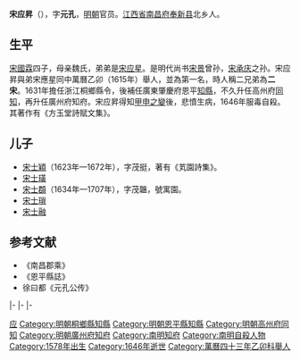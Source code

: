 '''宋应昇'''（{{bd|1578年||1646年||catIdx=S}}），字'''元孔'''，[[明朝|明朝]]官员。[[江西省|江西省]][[南昌府|南昌府]][[奉新县|奉新县]]北乡人。

== 生平 ==
[[宋國霖|宋國霖]]四子，母亲魏氏，弟弟是[[宋应星|宋应星]]。是明代尚书[[宋景|宋景]]曾孙，[[宋承庆|宋承庆]]之孙。宋应昇與弟宋應星同中萬曆乙卯（1615年）舉人，並為第一名，時人稱二兄弟為'''二宋'''。1631年擔任浙江桐鄉縣令，後補任廣東肇慶府恩平[[知縣|知縣]]，不久升任高州府[[同知|同知]]，再升任廣州府知府。宋应昇得知[[甲申之變|甲申之變]]後，悲憤生病，1646年服毒自殺。其著作有《方玉堂詩賦文集》。

== 儿子 ==
* [[宋士穎|宋士穎]]（1623年—1672年），字茂挺，著有《芄園詩集》。
* [[宋士璜|宋士璜]]
* [[宋士頵|宋士頵]]（1634年—1707年），字茂韞，號寓園。
* [[宋士瑣|宋士瑣]]
* [[宋士融|宋士融]]

== 参考文献 ==
* 《南昌郡乘》
* 《恩平縣誌》
* 徐曰都《元孔公传》
{{start box}}
{{s-off}}
{{s-before|[[楊兆升|楊兆升]]}}
{{s-title|明朝桐鄉縣知縣|1630年－1632年}}
{{s-after|[[王士鑅|王士鑅]]}}
|-
{{s-before|[[王守正|王守正]]}}
{{s-title|明朝恩平縣知縣|1635年－1640年}}
{{s-after|[[黃扉|黃扉]]}}
|-
{{s-before|[[吳光虹|吳光虹]]}}
{{s-title|明朝高州府同知|崇禎年間}}
{{s-after|[[方象乾|方象乾]]}}
|-
{{s-before|[[嚴起恒|嚴起恒]]}}
{{s-title|明朝廣州府知府|1642年－1646年}}
{{s-after|[[陳謹_(賓州)|陳謹]]}}
{{end box}}
{{明清之际江西诸子}}
[[Category:奉新宋氏|应]]
[[Category:明朝桐鄉縣知縣|Category:明朝桐鄉縣知縣]]
[[Category:明朝恩平縣知縣|Category:明朝恩平縣知縣]]
[[Category:明朝高州府同知|Category:明朝高州府同知]]
[[Category:明朝廣州府知府|Category:明朝廣州府知府]]
[[Category:南明知府|Category:南明知府]]
[[Category:南明自殺人物|Category:南明自殺人物]]
[[Category:1578年出生|Category:1578年出生]]
[[Category:1646年逝世|Category:1646年逝世]]
[[Category:萬曆四十三年乙卯科舉人|Category:萬曆四十三年乙卯科舉人]]